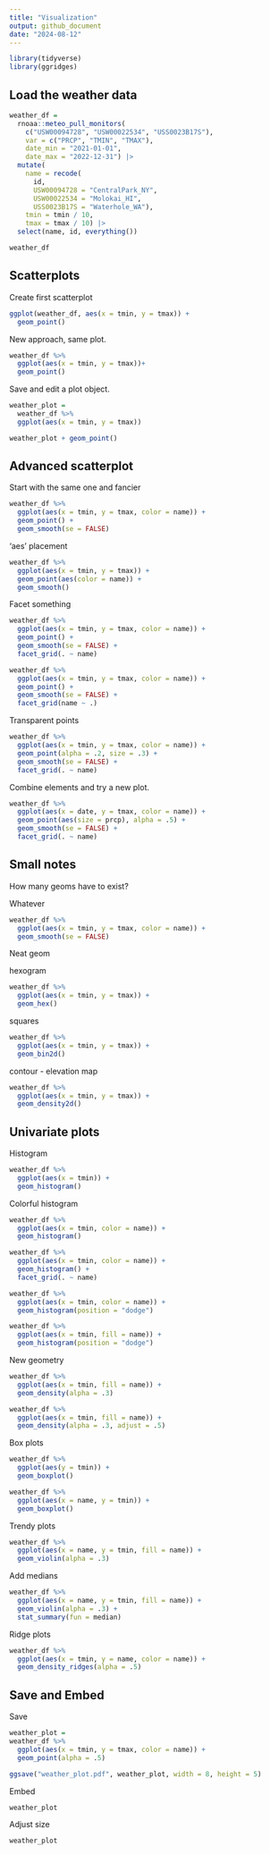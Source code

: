 ```yaml
---
title: "Visualization"
output: github_document
date: "2024-08-12"
---
```


```r
library(tidyverse)
library(ggridges)
```

## Load the weather data

```r
weather_df = 
  rnoaa::meteo_pull_monitors(
    c("USW00094728", "USW00022534", "USS0023B17S"),
    var = c("PRCP", "TMIN", "TMAX"), 
    date_min = "2021-01-01",
    date_max = "2022-12-31") |>
  mutate(
    name = recode(
      id, 
      USW00094728 = "CentralPark_NY", 
      USW00022534 = "Molokai_HI",
      USS0023B17S = "Waterhole_WA"),
    tmin = tmin / 10,
    tmax = tmax / 10) |>
  select(name, id, everything())

weather_df
```

## Scatterplots

Create first scatterplot

```r
ggplot(weather_df, aes(x = tmin, y = tmax)) + 
  geom_point()
```

New approach, same plot.

```r
weather_df %>% 
  ggplot(aes(x = tmin, y = tmax))+
  geom_point()
```

Save and edit a plot object.

```r
weather_plot =
  weather_df %>% 
  ggplot(aes(x = tmin, y = tmax))

weather_plot + geom_point()
```

## Advanced scatterplot

Start with the same one and fancier

```r
weather_df %>% 
  ggplot(aes(x = tmin, y = tmax, color = name)) +
  geom_point() +
  geom_smooth(se = FALSE)
```

'aes' placement

```r
weather_df %>% 
  ggplot(aes(x = tmin, y = tmax)) +
  geom_point(aes(color = name)) +
  geom_smooth()
```

Facet something

```r
weather_df %>% 
  ggplot(aes(x = tmin, y = tmax, color = name)) +
  geom_point() +
  geom_smooth(se = FALSE) +
  facet_grid(. ~ name)
```

```r
weather_df %>% 
  ggplot(aes(x = tmin, y = tmax, color = name)) +
  geom_point() +
  geom_smooth(se = FALSE) +
  facet_grid(name ~ .)
```

Transparent points

```r
weather_df %>% 
  ggplot(aes(x = tmin, y = tmax, color = name)) +
  geom_point(alpha = .2, size = .3) +
  geom_smooth(se = FALSE) +
  facet_grid(. ~ name)
```

Combine elements and try a new plot.

```r
weather_df %>% 
  ggplot(aes(x = date, y = tmax, color = name)) +
  geom_point(aes(size = prcp), alpha = .5) +
  geom_smooth(se = FALSE) +
  facet_grid(. ~ name)
```

## Small notes

How many geoms have to exist?

Whatever

```r
weather_df %>% 
  ggplot(aes(x = tmin, y = tmax, color = name)) +
  geom_smooth(se = FALSE)
```

Neat geom

hexogram
```r
weather_df %>% 
  ggplot(aes(x = tmin, y = tmax)) +
  geom_hex()
```

squares
```r
weather_df %>% 
  ggplot(aes(x = tmin, y = tmax)) +
  geom_bin2d()
```

contour - elevation map
```r
weather_df %>% 
  ggplot(aes(x = tmin, y = tmax)) +
  geom_density2d()
```

## Univariate plots

Histogram

```r
weather_df %>% 
  ggplot(aes(x = tmin)) +
  geom_histogram()
```

Colorful histogram

```r
weather_df %>% 
  ggplot(aes(x = tmin, color = name)) +
  geom_histogram()
```

```r
weather_df %>% 
  ggplot(aes(x = tmin, color = name)) +
  geom_histogram() +
  facet_grid(. ~ name)
```

```r
weather_df %>% 
  ggplot(aes(x = tmin, color = name)) +
  geom_histogram(position = "dodge")
```

```r
weather_df %>% 
  ggplot(aes(x = tmin, fill = name)) +
  geom_histogram(position = "dodge")
```

New geometry

```r
weather_df %>% 
  ggplot(aes(x = tmin, fill = name)) +
  geom_density(alpha = .3)
```

```r
weather_df %>% 
  ggplot(aes(x = tmin, fill = name)) +
  geom_density(alpha = .3, adjust = .5)
```

Box plots

```r
weather_df %>% 
  ggplot(aes(y = tmin)) +
  geom_boxplot()
```

```r
weather_df %>% 
  ggplot(aes(x = name, y = tmin)) +
  geom_boxplot()
```

Trendy plots

```r
weather_df %>% 
  ggplot(aes(x = name, y = tmin, fill = name)) + 
  geom_violin(alpha = .3)
```

Add medians

```r
weather_df %>% 
  ggplot(aes(x = name, y = tmin, fill = name)) + 
  geom_violin(alpha = .3) +
  stat_summary(fun = median)
```

Ridge plots

```r
weather_df %>%
  ggplot(aes(x = tmin, y = name, color = name)) +
  geom_density_ridges(alpha = .5)
```

## Save and Embed

Save
```r
weather_plot =
weather_df %>% 
  ggplot(aes(x = tmin, y = tmax, color = name)) +
  geom_point(alpha = .5)

ggsave("weather_plot.pdf", weather_plot, width = 8, height = 5)
```

Embed

```r
weather_plot
```

Adjust size
```r
weather_plot
```

